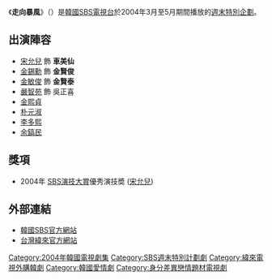 {{noteTA
|G1=KO TV Show
}}
《'''走向暴風'''》（{{lang-ko|'''폭풍 속으로'''}}）是[[韓國|韓國]][[SBS_(韓國)|SBS電視台]]於2004年3月至5月期間播放的[[SBS週末特別計劃劇|週末特別企劃]]。

{{Infobox Television
| show_name         = 走向暴風
| original_name      = {{lang|ko|폭풍 속으로}}
| image                = 
| caption              = 
| genre                = 
| format               = 
| creator              = 
| developer            = 
| writer               = [[崔完圭|崔完圭]]
| director             = [[劉仁植|劉仁植]]、[[劉哲龍|劉哲龍]]
| creative_director    = 
| presenter            = 
| starring             = [[宋允兒|宋允兒]]、[[金錫勳|金錫勳]]、[[金敏俊|金敏俊]]
| slogan               =  
| judges               = 
| voices               = 
| narrated             = 
| theme_music_composer = 
| opentheme            = 
| endtheme             = 
| composer             = 
| country              = {{KOR}}
| language             = [[韓語|韓語]]
| num_seasons          = <!-- or num_series -->
| num_episodes         = 24
| list_episodes        = 
| executive_producer   = 
| producer             = 
| supervising_producer = 
| editor               = 
| location             = 
| cinematography       = 
| camera               = 
| runtime              = 約60分鐘
| company              = JS Pictures
| distributor          = 
| channel              = [[SBS_(韓國)|SBS]]
| picture_format       = 
| audio_format         = 
| first_run            = {{KOR}}
| first_aired          = {{start date|2004|3|13}}
| last_aired           = {{end date|2004|5|30}}
| status               = 
| preceded_by          = 
| followed_by          = 
| related              =
| website              = http://tv.sbs.co.kr/storm/index.jhtml
| production_website   = 
}}

== 出演陣容 ==
*[[宋允兒|宋允兒]] 飾 '''車美仙'''
*[[金錫勳|金錫勳]] 飾 '''金賢俊'''
*[[金敏俊|金敏俊]] 飾 '''金賢泰'''
*[[嚴智苑|嚴智苑]] 飾 吳正喜
*[[金熙貞|金熙貞]]  
*[[朴元淑|朴元淑]] 
*[[李多熙_(演員)|李多熙]]
*[[余鎬民|余鎬民]]

==獎項==
*2004年 [[SBS演技大賞|SBS演技大賞]]優秀演技奬 ([[宋允兒|宋允兒]])

== 外部連結 ==
*[http://tv.sbs.co.kr/storm/index.jhtml 韓國SBS官方網站] {{Wayback|url=http://tv.sbs.co.kr/storm/index.jhtml |date=20180914174343 }} {{ko icon}}
*[http://drama.videoland.com.tw/channel/storm/default.htm 台灣緯來官方網站] {{Wayback|url=http://drama.videoland.com.tw/channel/storm/default.htm |date=20090502061607 }} {{zh}}

{{電視節目的變遷
|電視台={{flagicon|South Korea}} 韓國 [[SBS_(韓國)|SBS]]
|播放檔次=[[SBS週末特別計劃劇|週末特別企劃]]
|節目名稱=走向暴風<br />2004.3.13 - 2004.5.30
|上一節目=[[峇里島的日子|峇里島的日子]]<br />2004.1.3 - 2004.3.7
|下一節目=[[巴黎戀人|巴黎戀人]]<br />2004.6.12 - 2004.8.15
}}
{{電視節目的變遷
| 電視台={{flagicon|Taiwan}} 台灣 [[緯來戲劇台|緯來戲劇台]]
| 播放檔次=每週一至五21:00-22:00
| 節目名稱=走向暴風<br />2005.6.16 ~ 2005.8.2
| 上一節目=[[說你愛我|說你愛我]]<br />2005.5.19 ~ 2005.6.15
| 下一節目=-
}} 
{{電視節目的變遷 |電視台=[[新传媒电视U频道|新传媒电视U频道]]                                   |播放檔次=每週一至週五 PM 19:00-20:00                                       |節目名稱=走向暴風<br />2006.3.2 - 2006.4.11                                                                   |上一節目=[[布拉格戀人|布拉格戀人]]<br />2006.2.2 - 2006.3.2                                                               |下一節目=[[加油金順|加油金順]]<br />2006.4.12 - 2006.8.17                           }}
{{SBS週末特別計劃劇}}
{{JS Pictures}}
{{DEFAULTSORT:Pogpung Sog-eulo}}
[[Category:2004年韓國電視劇集|Category:2004年韓國電視劇集]]
[[Category:SBS週末特別計劃劇|Category:SBS週末特別計劃劇]]
[[Category:緯來電視外購韓劇|Category:緯來電視外購韓劇]]
[[Category:韓國愛情劇|Category:韓國愛情劇]]
[[Category:身分差異戀情題材電視劇|Category:身分差異戀情題材電視劇]]